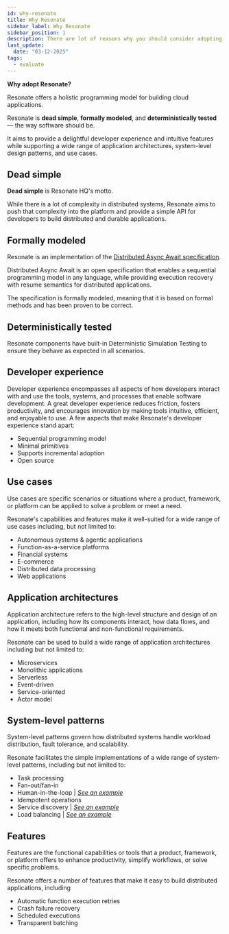 ```yaml
---
id: why-resonate
title: Why Resonate
sidebar_label: Why Resonate
sidebar_position: 1
description: There are lot of reasons why you should consider adopting Resonate.
last_update:
  date: "03-12-2025"
tags:
  - evaluate
---
```


**Why adopt Resonate?**

Resonate offers a holistic programming model for building cloud applications.

Resonate is **dead simple**, **formally modeled**, and **deterministically tested** — the way software should be.

It aims to provide a delightful developer experience and intuitive features while supporting a wide range of application architectures, system-level design patterns, and use cases.

## Dead simple

**Dead simple** is Resonate HQ's motto.

While there is a lot of complexity in distributed systems, Resonate aims to push that complexity into the platform and provide a simple API for developers to build distributed and durable applications.

## Formally modeled

Resonate is an implementation of the [Distributed Async Await specification](https://distributed-async-await.io).

Distributed Async Await is an open specification that enables a sequential programming model in any language, while providing execution recovery with resume semantics for distributed applications.

The specification is formally modeled, meaning that it is based on formal methods and has been proven to be correct.

## Deterministically tested

Resonate components have built-in Deterministic Simulation Testing to ensure they behave as expected in all scenarios.

## Developer experience

Developer experience encompasses all aspects of how developers interact with and use the tools, systems, and processes that enable software development.
A great developer experience reduces friction, fosters productivity, and encourages innovation by making tools intuitive, efficient, and enjoyable to use.
A few aspects that make Resonate's developer experience stand apart:

- Sequential programming model
- Minimal primitives
- Supports incremental adoption
- Open source

## Use cases

Use cases are specific scenarios or situations where a product, framework, or platform can be applied to solve a problem or meet a need.

Resonate's capabilities and features make it well-suited for a wide range of use cases including, but not limited to:

- Autonomous systems & agentic applications
- Function-as-a-service platforms
- Financial systems
- E-commerce
- Distributed data processing
- Web applications

## Application architectures

Application architecture refers to the high-level structure and design of an application, including how its components interact, how data flows, and how it meets both functional and non-functional requirements.

Resonate can be used to build a wide range of application architectures including but not limited to:

- Microservices
- Monolithic applications
- Serverless
- Event-driven
- Service-oriented
- Actor model

## System-level patterns

System-level patterns govern how distributed systems handle workload distribution, fault tolerance, and scalability.

Resonate facilitates the simple implementations of a wide range of system-level patterns, including but not limited to:

- Task processing
- Fan-out/fan-in
- Human-in-the-loop | [_See an example_](https://github.com/resonatehq-examples/example-human-in-the-loop-py)
- Idempotent operations
- Service discovery | [_See an example_](https://github.com/resonatehq-examples/example-load-balancing-py)
- Load balancing | [_See an example_](https://github.com/resonatehq-examples/example-load-balancing-py)

## Features

Features are the functional capabilities or tools that a product, framework, or platform offers to enhance productivity, simplify workflows, or solve specific problems.

Resonate offers a number of features that make it easy to build distributed applications, including

- Automatic function execution retries
- Crash failure recovery
- Scheduled executions
- Transparent batching
